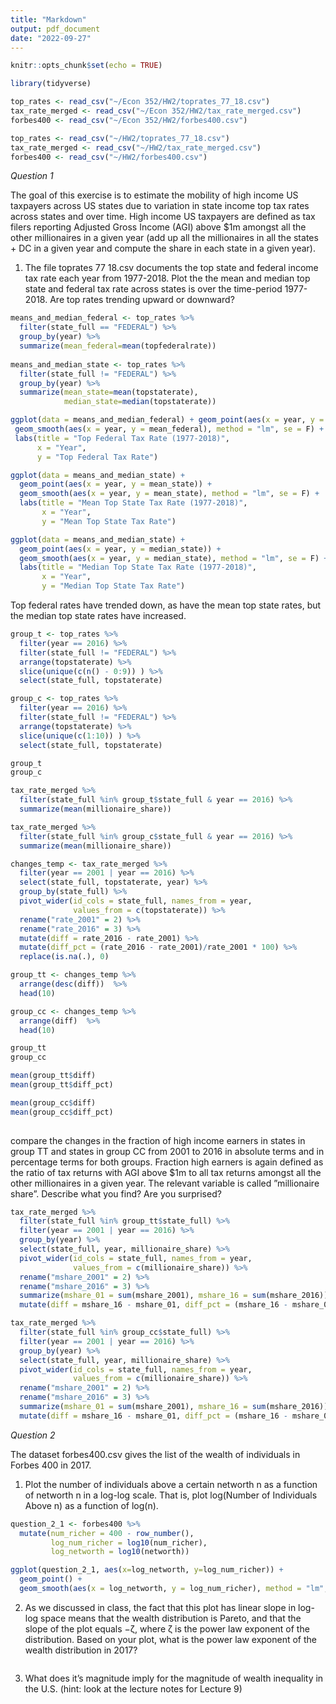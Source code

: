 ```yaml
---
title: "Markdown"
output: pdf_document
date: "2022-09-27"
---
```


```r
knitr::opts_chunk$set(echo = TRUE)
```


```r
library(tidyverse)
```


```r
top_rates <- read_csv("~/Econ 352/HW2/toprates_77_18.csv")
tax_rate_merged <- read_csv("~/Econ 352/HW2/tax_rate_merged.csv")
forbes400 <- read_csv("~/Econ 352/HW2/forbes400.csv")
```

```r
top_rates <- read_csv("~/HW2/toprates_77_18.csv")
tax_rate_merged <- read_csv("~/HW2/tax_rate_merged.csv")
forbes400 <- read_csv("~/HW2/forbes400.csv")
```

*Question 1*

The goal of this exercise is to estimate the mobility of high income US taxpayers across
US states due to variation in state income top tax rates across states and over time. High income US
taxpayers are defined as tax filers reporting Adjusted Gross Income (AGI) above $1m amongst all the
other millionaires in a given year (add up all the millionaires in all the states + DC in a given year and
compute the share in each state in a given year).

1. The file toprates 77 18.csv documents the top state and federal income tax rate each year from
1977-2018. Plot the the mean and median top state and federal tax rate across states is over the
time-period 1977-2018. Are top rates trending upward or downward?

```r
means_and_median_federal <- top_rates %>% 
  filter(state_full == "FEDERAL") %>% 
  group_by(year) %>% 
  summarize(mean_federal=mean(topfederalrate))
  
means_and_median_state <- top_rates %>% 
  filter(state_full != "FEDERAL") %>% 
  group_by(year) %>% 
  summarize(mean_state=mean(topstaterate),
            median_state=median(topstaterate))

ggplot(data = means_and_median_federal) + geom_point(aes(x = year, y = mean_federal)) +
 geom_smooth(aes(x = year, y = mean_federal), method = "lm", se = F) +
 labs(title = "Top Federal Tax Rate (1977-2018)",
      x = "Year",
      y = "Top Federal Tax Rate")

ggplot(data = means_and_median_state) + 
  geom_point(aes(x = year, y = mean_state)) +
  geom_smooth(aes(x = year, y = mean_state), method = "lm", se = F) +
  labs(title = "Mean Top State Tax Rate (1977-2018)",
       x = "Year",
       y = "Mean Top State Tax Rate")

ggplot(data = means_and_median_state) + 
  geom_point(aes(x = year, y = median_state)) +
  geom_smooth(aes(x = year, y = median_state), method = "lm", se = F) +
  labs(title = "Median Top State Tax Rate (1977-2018)",
       x = "Year",
       y = "Median Top State Tax Rate")


```
Top federal rates have trended down, as have the mean top state rates, but the median top state rates have increased.


```r
group_t <- top_rates %>%
  filter(year == 2016) %>%
  filter(state_full != "FEDERAL") %>%
  arrange(topstaterate) %>%
  slice(unique(c(n() - 0:9)) ) %>%
  select(state_full, topstaterate)

group_c <- top_rates %>%
  filter(year == 2016) %>%
  filter(state_full != "FEDERAL") %>%
  arrange(topstaterate) %>%
  slice(unique(c(1:10)) ) %>%
  select(state_full, topstaterate)

group_t
group_c
```


```r
tax_rate_merged %>%
  filter(state_full %in% group_t$state_full & year == 2016) %>%
  summarize(mean(millionaire_share))

tax_rate_merged %>%
  filter(state_full %in% group_c$state_full & year == 2016) %>%
  summarize(mean(millionaire_share))
```


```r
changes_temp <- tax_rate_merged %>%
  filter(year == 2001 | year == 2016) %>%
  select(state_full, topstaterate, year) %>%
  group_by(state_full) %>%
  pivot_wider(id_cols = state_full, names_from = year, 
              values_from = c(topstaterate)) %>%
  rename("rate_2001" = 2) %>%
  rename("rate_2016" = 3) %>%
  mutate(diff = rate_2016 - rate_2001) %>%
  mutate(diff_pct = (rate_2016 - rate_2001)/rate_2001 * 100) %>%
  replace(is.na(.), 0)

group_tt <- changes_temp %>%
  arrange(desc(diff))  %>%
  head(10)

group_cc <- changes_temp %>%
  arrange(diff)  %>%
  head(10)

group_tt 
group_cc

mean(group_tt$diff)
mean(group_tt$diff_pct)

mean(group_cc$diff)
mean(group_cc$diff_pct)
  
```

compare the changes in the fraction of high income earners in states in group TT and states in group CC from 2001 to 2016 in absolute terms and in percentage terms for both groups. Fraction high earners is again defined as the ratio of tax returns with AGI above $1m to all tax returns amongst all the other millionaires in a given year. The relevant variable is called ”millionaire share”. Describe what you find? Are you surprised? 

```r
tax_rate_merged %>%
  filter(state_full %in% group_tt$state_full) %>%
  filter(year == 2001 | year == 2016) %>%
  group_by(year) %>%
  select(state_full, year, millionaire_share) %>%
  pivot_wider(id_cols = state_full, names_from = year, 
              values_from = c(millionaire_share)) %>%
  rename("mshare_2001" = 2) %>%
  rename("mshare_2016" = 3) %>%
  summarize(mshare_01 = sum(mshare_2001), mshare_16 = sum(mshare_2016)) %>%
  mutate(diff = mshare_16 - mshare_01, diff_pct = (mshare_16 - mshare_01) / mshare_01)

tax_rate_merged %>%
  filter(state_full %in% group_cc$state_full) %>%
  filter(year == 2001 | year == 2016) %>%
  group_by(year) %>%
  select(state_full, year, millionaire_share) %>%
  pivot_wider(id_cols = state_full, names_from = year, 
              values_from = c(millionaire_share)) %>%
  rename("mshare_2001" = 2) %>%
  rename("mshare_2016" = 3) %>%
  summarize(mshare_01 = sum(mshare_2001), mshare_16 = sum(mshare_2016)) %>%
  mutate(diff = mshare_16 - mshare_01, diff_pct = (mshare_16 - mshare_01) / mshare_01)
```


*Question 2*

The dataset forbes400.csv gives the list of the wealth of individuals in Forbes 400 in 2017.

1. Plot the number of individuals above a certain networth n as a function of networth n in a log-log
scale. That is, plot log(Number of Individuals Above n) as a function of log(n).

```r
question_2_1 <- forbes400 %>%
  mutate(num_richer = 400 - row_number(),
         log_num_richer = log10(num_richer),
         log_networth = log10(networth))

ggplot(question_2_1, aes(x=log_networth, y=log_num_richer)) +
  geom_point() +
  geom_smooth(aes(x = log_networth, y = log_num_richer), method = "lm", se = F)


```

2. As we discussed in class, the fact that this plot has linear slope in log-log space means that the wealth
distribution is Pareto, and that the slope of the plot equals −ζ, where ζ is the power law exponent
of the distribution. Based on your plot, what is the power law exponent of the wealth distribution
in 2017?

```r

```


3. What does it’s magnitude imply for the magnitude of wealth inequality in the U.S. (hint: look at
the lecture notes for Lecture 9)